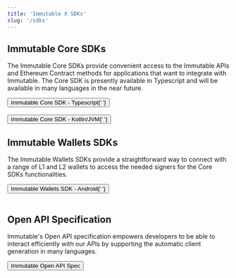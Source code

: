 ```yaml
---
title: 'Immutable X SDKs'
slug: '/sdks'
---
```



## Immutable Core SDKs

The Immutable Core SDKs provide convenient access to the Immutable APIs and Ethereum Contract methods for applications that want to integrate with Immutable. The Core SDK is presently available in Typescript and will be available in many languages in the near future.

<a href="/docs/imx-core-sdk-ts">
  <Button>
    Immutable Core SDK - Typescript{' '}
    <RightArrowIcon className={styles.ctaIcon} />
  </Button>
</a>
<br/><br/>
<a href="/docs/imx-core-sdk-kotlin-jvm">
  <Button>
    Immutable Core SDK - Kotlin/JVM{' '}
    <RightArrowIcon className={styles.ctaIcon} />
  </Button>
</a>

## Immutable Wallets SDKs

The Immutable Wallets SDKs provide a straightforward way to connect with a range of L1 and L2 wallets to access the needed signers for the Core SDKs functionalities.

<a href="/docs/imx-wallet-sdk-android">
  <Button>
    Immutable Wallets SDK - Android{' '}
    <RightArrowIcon className={styles.ctaIcon} />
  </Button>
</a>
<br/><br/>

## Open API Specification

Immutable's Open API specification empowers developers to be able to interact efficiently with our APIs by supporting the automatic client generation in many languages.

<a href="https://github.com/immutable/imx-core-sdk/blob/main/openapi.json">
  <Button>
    Immutable Open API Spec <RightArrowIcon className={styles.ctaIcon} />
  </Button>
</a>
